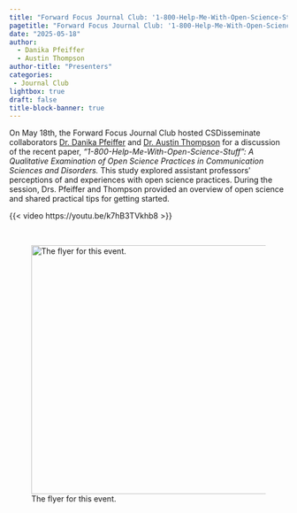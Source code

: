 ```yaml
---
title: "Forward Focus Journal Club: '1-800-Help-Me-With-Open-Science-Stuff': A Qualitative Examination of Open Science Practices in Communication Sciences and Disorders"
pagetitle: "Forward Focus Journal Club: '1-800-Help-Me-With-Open-Science-Stuff': A Qualitative Examination of Open Science Practices in Communication Sciences and Disorders"
date: "2025-05-18"
author:
  - Danika Pfeiffer
  - Austin Thompson
author-title: "Presenters"
categories:
 - Journal Club
lightbox: true
draft: false
title-block-banner: true
---
```


On May 18th, the Forward Focus Journal Club hosted CSDisseminate collaborators [Dr. Danika Pfeiffer](https://www.csdisseminate.com/Team/Danika-Pfeiffer/) and [Dr. Austin Thompson](https://www.csdisseminate.com/Team/Austin-Thompson/) for a discussion of the recent paper, *“1-800-Help-Me-With-Open-Science-Stuff”: A Qualitative Examination of Open Science Practices in Communication Sciences and Disorders.* This study explored assistant professors’ perceptions of and experiences with open science practices. During the session, Drs. Pfeiffer and Thompson provided an overview of open science and shared practical tips for getting started.

{{< video https://youtu.be/k7hB3TVkhb8 >}}

\

![The flyer for this event.](/Announcements/2025_05_11_Forward%20Focus%20Journal%20Club/Forward-Focus-Flyer.png){fig-align="left" width="450"}
